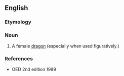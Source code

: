 ==English==

===Etymology===
{{suffix|dragon|ess|lang=en}}

===Noun===
{{en-noun|es}}

# {{lb|en|rare}} A female [[dragon]] (especially when used figuratively.)

===References===
* OED 2nd edition 1989
